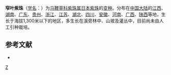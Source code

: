 {{Infraspeciesbox
| image = 
| image_caption = 
| status = 
| status_system = 
| genus = Callicarpa 
| species = japonica
| varietas = angustata
| authority = Rehd.
}}

'''窄叶紫珠'''（[[学名|学名]]：{{lang|la|''Callicarpa japonica'' var. ''angustata''}}）为[[马鞭草科|马鞭草科]][[紫珠属|紫珠属]][[日本紫珠|日本紫珠]]的[[变种|变种]]。分布在[[中国大陆|中国大陆]]的[[江西|江西]]、[[湖南|湖南]]、[[广东|广东]]、[[贵州|贵州]]、[[浙江|浙江]]、[[江苏|江苏]]、[[湖北|湖北]]、[[四川|四川]]、[[安徽|安徽]]、[[河南|河南]]、[[广西|广西]]、[[陕西|陕西]]等地，生长于海拔1,300米以下的地区，多生长在溪旁林中、山坡及灌丛中，目前尚未由人工引种栽培。

== 参考文献 ==
<div class="references-small">
* {{cite web| url =http://www.bioinfo.cn/db05/KmzwSpecies.php?action=view&id=30804| title =窄叶紫珠| work =《中国高等植物数据库全库》| publisher =中国科学院微生物研究所| author =昆明植物研究所| accessdate =2009-02-26| deadurl =yes| archiveurl =https://web.archive.org/web/20160305043501/http://www.bioinfo.cn/db05/KmzwSpecies.php?action=view&id=30804| archivedate =2016-03-05}}
</div>
{{Taxonbar}}

[[Category:紫珠属|Z]]